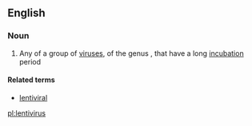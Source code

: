 ==English==

===Noun===
{{wikipedia}}
{{en-noun|es}}

# Any of a group of [[virus]]es, of the genus {{taxlink|Lentivirus|genus}}, that have a long [[incubation]] period

====Related terms====
*[[lentiviral]]

[[pl:lentivirus]]
